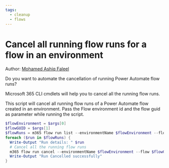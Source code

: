 ```yaml
---
tags:  
  - cleanup
  - flows
---
```



# Cancel all running flow runs for a flow in an environment

Author: [Mohamed Ashiq Faleel](https://ashiqf.com/2021/05/16/cancel-all-your-running-power-automate-flow-runs-using-m365-cli-and-rest-api/)

Do you want to automate the cancellation of running Power Automate flow runs?

Microsoft 365 CLI cmdlets will help you to cancel all the running flow runs.

This script will cancel all running flow runs of a Power Automate flow created in an environment. Pass the Flow environment id and the flow guid as parameter while running the script.

<Tabs>
  <TabItem value="PowerShell">

  ```powershell
  $flowEnvironment = $args[0]
  $flowGUID = $args[1]
  $flowRuns = m365 flow run list --environmentName $flowEnvironment --flow $flowGUID --status Running --output json | ConvertFrom-Json
  foreach ($run in $flowRuns) {
    Write-Output "Run details: " $run
    # Cancel all the running flow runs
    m365 flow run cancel --environmentName $flowEnvironment --flow $flowGUID --name $run.name --force
    Write-Output "Run Cancelled successfully"
  }
  ```

  </TabItem>
</Tabs>

